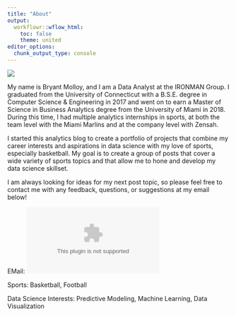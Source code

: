 ---
title: "About"
output:
  workflowr::wflow_html:
    toc: false
    theme: united
editor_options:
  chunk_output_type: console
---

<div class = "row">

![](https://media-exp1.licdn.com/dms/image/C4E03AQHfNcu9Tvk5DA/profile-displayphoto-shrink_200_200/0?e=1591228800&v=beta&t=jK9QpM8ozIS94H4dycj3v_cEy9PnYQjp1ooce24qwUQ)

</div>

My name is Bryant Molloy, and I am a Data Analyst at the IRONMAN Group. I graduated from the University of Connecticut with a B.S.E. degree in Computer Science & Engineering in 2017 and went on to earn a Master of Science in Business Analytics degree from the University of Miami in 2018. During this time, I had multiple analytics internships in sports, at both the team level with the Miami Marlins and at the company level with Zensah.

I started this analytics blog to create a portfolio of projects that combine my career interests and aspirations in data science with my love of sports, especially basketball. My goal is to create a group of posts that cover a wide variety of sports topics and that allow me to hone and develop my data science skillset. 

I am always looking for ideas for my next post topic, so please feel free to contact me with any feedback, questions, or suggestions at my email below!

EMail: ![](bryantmolloy@me.com)

Sports: Basketball, Football

Data Science Interests: Predictive Modeling, Machine Learning, Data Visualization


